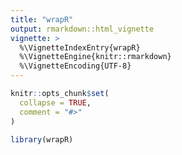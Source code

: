 ```yaml
---
title: "wrapR"
output: rmarkdown::html_vignette
vignette: >
  %\VignetteIndexEntry{wrapR}
  %\VignetteEngine{knitr::rmarkdown}
  %\VignetteEncoding{UTF-8}
---
```


```r
knitr::opts_chunk$set(
  collapse = TRUE,
  comment = "#>"
)
```

```r
library(wrapR)
```
